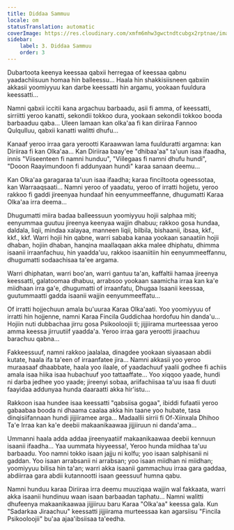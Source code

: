 ```yaml
---
title: Diddaa Sammuu
locale: om
statusTranslation: automatic
coverImage: https://res.cloudinary.com/xmfm6mhw3gwctndtcubgx2rptnae/image/upload/v1740468922/small_cover_tratado_de_psicologia_revolucionaria_a4c0dca4e0.webp
sidebar:
    label: 3. Diddaa Sammuu
    order: 3
---
```

Dubartoota keenya keessaa qabxii herregaa of keessaa qabnu yaadachiisuun homaa hin balleessu... Haala hin shakkisiisneen qabxiin akkasii yoomiyyuu kan darbe keessatti hin argamu, yookaan fuuldura keessatti...

Namni qabxii iccitii kana argachuu barbaadu, asii fi amma, of keessatti, sirriitti yeroo kanatti, sekondii tokkoo dura, yookaan sekondii tokkoo booda barbaaduu qaba... Uleen lamaan kan olka'aa fi kan diriiraa Fannoo Qulqulluu, qabxii kanatti walitti dhufu...

Kanaaf yeroo irraa gara yerootti Karaawwan lama fuulduratti argamna: kan Diriiraa fi kan Olka'aa... Kan Diriiraa baay'ee "dhibaa'aa" ta'uun isaa ifaadha, innis "Viiseenteen fi namni hunduu", "Viilegaas fi namni dhufu hundi", "Dooon Raayimundoon fi addunyaan hundi" karaa sanaan deemu...

Kan Olka'aa garagaraa ta'uun isaa ifaadha; karaa finciltoota ogeessotaa, kan Warraaqsaati... Namni yeroo of yaadatu, yeroo of irratti hojjetu, yeroo rakkoo fi gaddi jireenyaa hundaaf hin eenyummeeffanne, dhugumatti Karaa Olka'aa irra deema...

Dhugumatti miira badaa balleessuun yoomiyyuu hojii salphaa miti; eenyummaa guutuu jireenya keenyaa wajjin dhabuu; rakkoo gosa hundaa, daldala, liqii, mindaa xalayaa, manneen liqii, bilbila, bishaanii, ibsaa, kkf., kkf., kkf. Warri hojii hin qabne, warri sababa kanaa yookaan sanaatiin hojii dhaban, hojiin dhaban, hanqina maallaqaan akka malee dhiphatu, dhimma isaanii irraanfachuu, hin yaadda'uu, rakkoo isaaniitiin hin eenyummeeffannu, dhugumatti sodaachisaa ta'ee argama.

Warri dhiphatan, warri boo'an, warri gantuu ta'an, kaffaltii hamaa jireenya keessatti, galatoomaa dhabuu, arrabsoo yookaan saamicha irraa kan ka'e miidhaan irra ga'e, dhugumatti of irraanfatu, Dhugaa Isaanii keessaa, guutummaatti gadda isaanii wajjin eenyummeeffatu...

Of irratti hojjechuun amala bu'uuraa Karaa Olka'aati. Yoo yoomiyyuu of irratti hin hojjenne, namni Karaa Fincila Guddichaa hordofuu hin danda'u... Hojiin nuti dubbachaa jirru gosa Psikooloojii ti; jijjiirama murteessaa yeroo amma keessa jirruutiif yaadda'a. Yeroo irraa gara yerootti jiraachuu barachuu qabna...

Fakkeessuuf, namni rakkoo jaalalaa, dinagdee yookaan siyaasaan abdii kutate, haala ifa ta'een of irraanfatee jira... Namni akkasii yoo yeroo muraasaaf dhaabbate, haala yoo ilaale, of yaadachuuf yaalii godhee fi achiis amala isaa hiika isaa hubachuuf yoo tattaaffate... Yoo xiqqoo yaade, hundi ni darba jedhee yoo yaade; jireenyi sobaa, ariifachiisaa ta'uu isaa fi duuti faayidaa addunyaa hunda daaraatti akka hir'istu...

Rakkoon isaa hundee isaa keessatti "qabsiisa gogaa", ibiddi fufaatii yeroo gabaabaa booda ni dhaama caalaa akka hin taane yoo hubate, tasa dinqisiifannaan hundi jijjiiramee arga... Madaallii sirrii fi Of-Xiinxala Dhihoo Ta'e Irraa kan ka'e deebii makaanikaawaa jijjiiruun ni danda'ama...

Ummanni haala adda addaa jireenyaatiif makaanikaawaa deebii kennuun isaanii ifaadha... Yaa uummata hiyyeessa!, Yeroo hunda miidhaa ta'uu barbaadu. Yoo namni tokko isaan jajju ni kolfu; yoo isaan salphisanii ni gaddan. Yoo isaan arrabsanii ni arrabsan; yoo isaan miidhan ni miidhan; yoomiyyuu bilisa hin ta'an; warri akka isaanii gammachuu irraa gara gaddaa, abdiirraa gara abdii kutannootti isaan geessuuf humna qabu.

Namni hunduu karaa Diriiraa irra deemu muuziqaa wajjin wal fakkaata, warri akka isaanii hundinuu waan isaan barbaadan taphatu... Namni walitti dhufeenya makaanikaawaa jijjiiruu baru Karaa "Olka'aa" keessa gala. Kun "Sadarkaa Jiraachuu" keessatti jijjiirama murteessaa kan agarsiisu "Fincila Psikooloojii" bu'aa ajaa'ibsiisaa ta'eedha.

